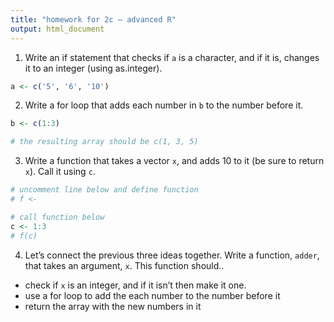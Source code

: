 ```yaml
---
title: "homework for 2c — advanced R"
output: html_document
---
```


1. Write an if statement that checks if `a` is a character, and if it is, changes it to an integer (using as.integer).

```r

a <- c('5', '6', '10')

```

2. Write a for loop that adds each number in `b` to the number before it.

```r

b <- c(1:3)

# the resulting array should be c(1, 3, 5)
```

3. Write a function that takes a vector `x`, and adds 10 to it (be sure to return `x`). Call it using `c`.

```r
# uncomment line below and define function
# f <- 

# call function below
c <- 1:3
# f(c)
```

4. Let's connect the previous three ideas together. Write a function, `adder`, that takes an argument, `x`. This function should..
  * check if `x` is an integer, and if it isn't then make it one.
  * use a for loop to add the each number to the number before it
  * return the array with the new numbers in it
  
  
```r

```
